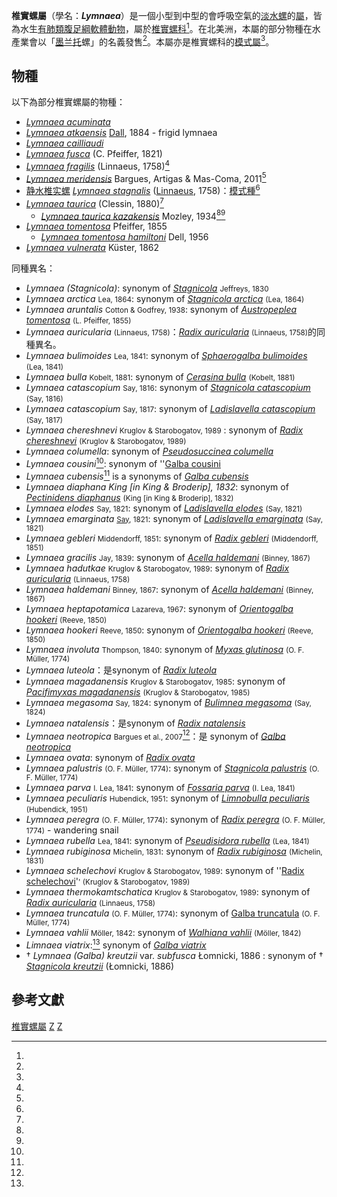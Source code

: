 {{Automatic Taxobox
| taxon = Lymnaea
| authority = [[Jean-Baptiste_Lamarck|Lamarck]], 1799<ref name="Lamarck 1799" />
| image = Spitzschlammschnecke.jpg
| image_caption = The large snail is ''[[Lymnaea_stagnalis|Lymnaea stagnalis]]''
| fossil range = {{fossil range|Paleocene|Recent}}
| type_species = ''Helix stagnalis''
| type_species_authority = Linnaeus, 1758
| synonyms_ref=  <ref name="WoRMS_160345" />
| synonyms=
* ''Limneus'' <small>Sandberger, 1875</small> (invalid: unjustified emendation of Lymnaea)
* ''Lymnaea (Kazakhlymnaea)'' <small>Kruglov & Starobogatov, 1984</small>
* ''Lymnaea (Lymnaea)'' <small>Lamarck, 1799</small>
* ''Lymnaeus''（錯誤拼寫）
}}

'''椎實螺屬'''（學名：'''''Lymnaea'''''）是一個小型到中型的會呼吸空氣的[[淡水螺|淡水螺]]的[[屬_(生物)|屬]]，皆為水生[[有肺類|有肺類]][[腹足綱|腹足綱]][[軟體動物|軟體動物]]，屬於[[椎實螺科|椎實螺科]]<ref name="WoRMS_160345" />。在北美洲，本屬的部分物種在水產業會以「[[墨兰托|墨兰托]]螺」的名義發售<ref name="ohiodnr" />。本屬亦是椎實螺科的[[模式屬|模式屬]]<ref name="Bouchet 2005" />。

==物種==
以下為部分椎實螺屬的物種：
* ''[[Lymnaea_acuminata|Lymnaea acuminata]]''
* ''[[Lymnaea_atkaensis|Lymnaea atkaensis]]'' [[W.H._Dall|Dall]], 1884 - frigid lymnaea
* ''[[Lymnaea_cailliaudi|Lymnaea cailliaudi]]''
* ''[[Lymnaea_fusca|Lymnaea fusca]]'' (C. Pfeiffer, 1821)
* ''[[Lymnaea_fragilis|Lymnaea fragilis]]'' (Linnaeus, 1758)<ref name="AB list" />
* ''[[Lymnaea_meridensis|Lymnaea meridensis]]'' Bargues, Artigas & Mas-Coma, 2011<ref name="Bargues 2011" />
* [[静水椎实螺|静水椎实螺]] ''[[Lymnaea_stagnalis|Lymnaea stagnalis]]'' ([[Carl_Linnaeus|Linnaeus]], 1758)：[[模式種|模式種]]<ref name="AB list"/>
* ''[[Lymnaea_taurica|Lymnaea taurica]]'' (Clessin, 1880)<ref name="Vinarski 2013" />
** ''[[Lymnaea_taurica_kazakensis|Lymnaea taurica kazakensis]]'' Mozley, 1934<ref name="AB list"/><ref name="Vinarski 2013"/>
* ''[[Lymnaea_tomentosa|Lymnaea tomentosa]]'' Pfeiffer, 1855
** ''[[Lymnaea_tomentosa_hamiltoni|Lymnaea tomentosa hamiltoni]]'' Dell, 1956
* ''[[Lymnaea_vulnerata|Lymnaea vulnerata]]'' Küster, 1862

;同種異名：
* ''Lymnaea (Stagnicola)'': synonym of ''[[Stagnicola|Stagnicola]]'' <small>Jeffreys, 1830</small>
* ''Lymnaea arctica'' <small>Lea, 1864</small>: synonym of ''[[Stagnicola_arctica|Stagnicola arctica]]'' <small>(Lea, 1864)</small>
*  ''Lymnaea aruntalis'' <small>Cotton & Godfrey, 1938</small>: synonym of ''[[Austropeplea_tomentosa|Austropeplea tomentosa]]'' <small>(L. Pfeiffer, 1855)</small>
*  ''Lymnaea auricularia'' <small>(Linnaeus, 1758)</small>：''[[Radix_auricularia|Radix auricularia]]'' <small>(Linnaeus, 1758)</small>的同種異名。
*  ''Lymnaea bulimoides'' <small>Lea, 1841</small>: synonym of ''[[Sphaerogalba_bulimoides|Sphaerogalba bulimoides]]'' <small>(Lea, 1841)</small>
*  ''Lymnaea bulla'' <small>Kobelt, 1881</small>: synonym of ''[[Cerasina_bulla|Cerasina bulla]]'' <small>(Kobelt, 1881)</small>
*  ''Lymnaea catascopium'' <small>Say, 1816</small>: synonym of ''[[Stagnicola_catascopium|Stagnicola catascopium]]'' <small>(Say, 1816)</small>
*  ''Lymnaea catascopium'' <small>Say, 1817</small>: synonym of ''[[Ladislavella_catascopium|Ladislavella catascopium]]'' <small>(Say, 1817)</small>
* ''Lymnaea chereshnevi'' <small>Kruglov & Starobogatov, 1989</small> : synonym of ''[[Radix_chereshnevi|Radix chereshnevi]]'' <small>(Kruglov & Starobogatov, 1989)</small>
* ''Lymnaea columella'': synonym of ''[[Pseudosuccinea_columella|Pseudosuccinea columella]]''
* ''Lymnaea cousini''<ref name="Correa 2010" />: synonym of ''[[Galba_cousini|Galba cousini]]
* ''Lymnaea cubensis''<ref name="Bargues 2007"/> is a synonyms of ''[[Galba_cubensis|Galba cubensis]]''
* ''Lymnaea diaphana'' ''King [in King & Broderip], 1832'': synonym of ''[[Pectinidens_diaphanus|Pectinidens diaphanus]]'' <small>(King [in King & Broderip], 1832)</small>
* ''Lymnaea elodes'' <small>Say, 1821</small>: synonym of ''[[Ladislavella_elodes|Ladislavella elodes]]'' <small>(Say, 1821)</small>
* ''Lymnaea emarginata'' <small>[[Thomas_Say|Say]], 1821</small>: synonym of ''[[Ladislavella_emarginata|Ladislavella emarginata]]'' <small>(Say, 1821)</small>
* ''Lymnaea gebleri'' <small>Middendorff, 1851</small>: synonym of ''[[Radix_gebleri|Radix gebleri]]'' <small>(Middendorff, 1851)</small>
*  ''Lymnaea gracilis'' <small>Jay, 1839</small>: synonym of ''[[Acella_haldemani|Acella haldemani]]'' <small>(Binney, 1867)</small>
* ''Lymnaea hadutkae'' <small>Kruglov & Starobogatov, 1989</small>: synonym of ''[[Radix_auricularia|Radix auricularia]]'' <small>(Linnaeus, 1758)</small>
*  ''Lymnaea haldemani'' <small>Binney, 1867</small>: synonym of ''[[Acella_haldemani|Acella haldemani]]'' <small>(Binney, 1867)</small>
*  ''Lymnaea heptapotamica'' <small>Lazareva, 1967</small>: synonym of ''[[Orientogalba_hookeri|Orientogalba hookeri]]'' <small>(Reeve, 1850)</small>
*  ''Lymnaea hookeri'' <small>Reeve, 1850</small>: synonym of ''[[Orientogalba_hookeri|Orientogalba hookeri]]'' <small>(Reeve, 1850)</small>
*  ''Lymnaea involuta'' <small>Thompson, 1840</small>: synonym of ''[[Myxas_glutinosa|Myxas glutinosa]]'' <small>(O. F. Müller, 1774)</small>
* ''Lymnaea luteola''：是synonym of ''[[Radix_luteola|Radix luteola]]''
*  ''Lymnaea magadanensis'' <small>Kruglov & Starobogatov, 1985</small>: synonym of ''[[Pacifimyxas_magadanensis|Pacifimyxas magadanensis]]'' <small>(Kruglov & Starobogatov, 1985)</small>
*  ''Lymnaea megasoma'' <small>Say, 1824</small>: synonym of ''[[Bulimnea_megasoma|Bulimnea megasoma]]'' <small>(Say, 1824)</small>
* ''Lymnaea natalensis''：是synonym of ''[[Radix_natalensis|Radix natalensis]]''
* ''Lymnaea neotropica'' <small>Bargues et al., 2007</small><ref name="Bargues 2007" />：是 synonym of ''[[Galba_neotropica|Galba neotropica]]''
* ''Lymnaea ovata'': synonym of ''[[Radix_ovata|Radix ovata]]''
* ''Lymnaea palustris'' <small>(O. F. Müller, 1774)</small>: synonym of ''[[Stagnicola_palustris|Stagnicola palustris]]'' <small>(O. F. Müller, 1774)</small>
*  ''Lymnaea parva'' <small>I. Lea, 1841</small>: synonym of ''[[Fossaria_parva|Fossaria parva]]'' <small>(I. Lea, 1841)</small>
*  ''Lymnaea peculiaris'' <small>Hubendick, 1951</small>: synonym of ''[[Limnobulla_peculiaris|Limnobulla peculiaris]]'' <small>(Hubendick, 1951)</small>
*  ''Lymnaea peregra'' <small>(O. F. Müller, 1774)</small>: synonym of ''[[Radix_peregra|Radix peregra]]'' <small>(O. F. Müller, 1774)</small> - wandering snail
*  ''Lymnaea rubella'' <small>Lea, 1841</small>: synonym of ''[[Pseudisidora_rubella|Pseudisidora rubella]]'' <small>(Lea, 1841)</small>
*  ''Lymnaea rubiginosa'' <small>Michelin, 1831</small>: synonym of ''[[Radix_rubiginosa|Radix rubiginosa]]'' <small>(Michelin, 1831)</small>
* ''Lymnaea schelechovi'' <small>Kruglov & Starobogatov, 1989</small>: synonym of ''[[Radix_schelechovi|Radix schelechovi]]'<small>' (Kruglov & Starobogatov, 1989)</small>
* ''Lymnaea thermokamtschatica'' <small>Kruglov & Starobogatov, 1989</small>: synonym of ''[[Radix_auricularia|Radix auricularia]]'' <small>(Linnaeus, 1758)</small>
*  ''Lymnaea truncatula'' <small>(O. F. Müller, 1774)</small>: synonym of [[Galba_truncatula|Galba truncatula]] <small>(O. F. Müller, 1774)</small>
*  ''Lymnaea vahlii'' <small>Möller, 1842</small>: synonym of ''[[Walhiana_vahlii|Walhiana vahlii]]'' <small>(Möller, 1842)</small>
* ''Limnaea viatrix'':<ref name="Bargues 2007"/> synonym of ''[[Galba_viatrix|Galba viatrix]]''
* † ''Lymnaea (Galba) kreutzii'' var. ''subfusca'' Łomnicki, 1886 : synonym of † ''[[Stagnicola_kreutzii|Stagnicola kreutzii]]'' (Łomnicki, 1886)

==參考文獻==
{{reflist  |refs=
<ref name="AB list">{{cite web
 |url=http://www.animalbase.uni-goettingen.de/zooweb/servlet/AnimalBase/list/species?x_opt=Lymnaea
 |title= Species name begins with: LYMNAEA
 |work=[[AnimalBase|AnimalBase]]
 |accessdate=2017-03-29 |language=en }}</ref>
<ref name="Bargues 2007">{{Cite journal 
| last1 = Bargues | first1 = M. D. 
| last2 = Artigas | first2 = P. 
| last3 = Mera y Sierra | first3 = R. L. 
| last4 = Pointier | first4 = J. P. 
| last5 = Mas-Coma | first5 = S. 
| title = Characterisation of Lymnaea cubensis, L. Viatrix and L. Neotropica n. Sp., the main vectors of Fasciola hepatica in Latin America, by analysis of their ribosomal and mitochondrial DNA 
| journal = Annals of tropical medicine and parasitology 
| volume = 101 
| issue = 7 
| pages = 621–641 
| doi = 10.1179/136485907X229077 
| year = 2007 
| pmid = 17877881 
| pmc = 
}}</ref>
<ref name="Bargues 2011">{{cite journal
 |last1=Bargues  |first1=M. D.
 |last2=Artigas  |first2=P.
 |last3=Khoubbane|first3=M.
 |last4=Mas-Coma |first4=S.
 |year=2011
 |title=DNA sequence characterisation and phylogeography of ''Lymnaea cousini'' and related species, vectors of fascioliasis in northern Andean countries, with description of ''L. meridensis'' n. sp. (Gastropoda: Lymnaeidae)
 |journal=''[[Parasites_&_Vectors|Parasites & Vectors]]''
 |volume=4 |page=132
 |doi=10.1186/1756-3305-4-132 |language=en }}</ref>
<ref name="Bouchet 2005">{{Bouchet 2005}}</ref>
<ref name="Correa 2010">{{Cite journal
 | last1 = Correa | first1 = A. C.
 | last2 = Escobar| first2 = J. S.
 | last3 = Durand | first3 = P.
 | last4 = Renaud | first4 = F. O.
 | last5 = David  | first5 = P.
 | last6 = Jarne  | first6 = P.
 | last7 = Pointier| first7 = J. P.
 | last8 = Hurtrez-Boussès | first8 = S.
 | doi = 10.1186/1471-2148-10-381
 | title = Bridging gaps in the molecular phylogeny of the Lymnaeidae (Gastropoda: Pulmonata), vectors of Fascioliasis
 | journal = BMC Evolutionary Biology
 | volume = 10 | pages = 381 | year = 2010
 | pmid =  21143890| pmc =3013105 }}</ref>
<ref name="Lamarck 1799">{{cite journal
 |author=Lamarck J. B. P. A. de Monet de. 
 |year=1799
 |title=''Prodrome d'une nouvelle classification des coquilles, comprenant une rédaction appropriée des caractères génériques, et l'établissement d'un grand nombre de genres nouveaux''
 |trans_title=一種新的貝殼分類的前驅，包括通用特徵的適當寫法、以及多個新屬的建立
 |journal=Mémoires de la Société d'Histoire Naturelle de Paris 1 [an VII]
 |pages=63-91, 1 tableau. 
 |location=[[巴黎#18至19世紀|Paris]], [[法兰西第一共和国|France]] |language=fr }}</ref>
<ref name="ohiodnr">{{cite web
 |url=http://wildlife.ohiodnr.gov/portals/wildlife/pdfs/publications/laws%20&%20regs/pub061.pdf
 |title=Aquaculture Law Digest
 |publisher=Ohio Department of Natural Resources (undated)
 |accessdate=2014-01-04
 |language=en
 |archive-date=2017-01-24
 |archive-url=https://web.archive.org/web/20170124231155/https://wildlife.ohiodnr.gov/portals/wildlife/pdfs/publications/laws%20%26%20regs/pub061.pdf
 |dead-url=no
 }}</ref>
<ref name="Vinarski 2013">{{cite journal
 |url=http://www.ingentaconnect.com/content/schweiz/afmijm/2012/00000141/00000001/art00008
 |last1=Vinarski
 |first1=M. V.
 |last2=Schniebs
 |first2=K.
 |last3=Glöer
 |first3=P.
 |last4=Son
 |first4=M. O.
 |last5=Hundsdoerfer
 |first5=A. K.
 |date=2012-06-01
 |title=The steppe relics: taxonomic study on two lymnaeid species endemic to the former USSR (Gastropoda: Pulmonata: Lymnaeidae)
 |journal=''[[Archiv_für_Molluskenkunde|Archiv für Molluskenkunde]]''
 |volume=141
 |issue=1
 |pages=67-85
 |doi=10.1127/arch.moll/1869-0963/141/067-085
 |language=en
 |access-date=2017-03-10
 |archive-date=2018-06-02
 |archive-url=https://web.archive.org/web/20180602231052/http://www.ingentaconnect.com/content/schweiz/afmijm/2012/00000141/00000001/art00008
 |dead-url=no
 }}</ref>
<ref name="WoRMS_160345">{{cite WoRMS
 |id=160345 |authorlink=WoRMS
 |last1=Bouchet |first1=P.
 |last2=Rosenberg |first2=G.
 |year=2013
 |title=''Lymnaea'' Lamarck, 1799
 |accessdate=2013-06-06 }}</ref>
}}

{{taxonbar}}
[[Category:椎實螺屬|]]
[[Category:_椎實螺科|Z]]
[[Category:_1799年描述的分类群|Z]]